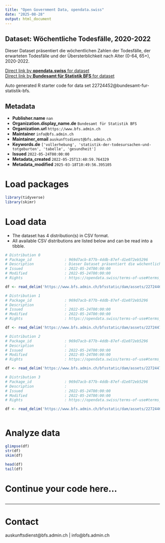 ```yaml
---
title: "Open Government Data, opendata.swiss"
date: "2025-08-28"
output: html_document
---
```


## Dataset: Wöchentliche Todesfälle, 2020-2022

Dieser Dataset präsentiert die wöchentlichen Zahlen der Todesfälle, der erwarteten Todesfälle und der Übersterblichkeit nach Alter (0-64, 65+), 2020-2022.

[Direct link by **opendata.swiss** for dataset](https://opendata.swiss/de/dataset/wochentliche-todesfalle-2020-20224)<br>
[Direct link by **Bundesamt für Statistik BFS** for dataset](https://www.bfs.admin.ch/asset/de/ts-d-14.03.04.03-wr)

Auto generated R starter code for data set 22724452@bundesamt-fur-statistik-bfs.

## Metadata

- **Publisher.name** `nan`
- **Organization.display_name.de** `Bundesamt für Statistik BFS`
- **Organization.url** `https://www.bfs.admin.ch`
- **Maintainer** `info@bfs.admin.ch`
- **Maintainer_email** `auskunftsdienst@bfs.admin.ch`
- **Keywords.de** `['vollerhebung', 'statistik-der-todesursachen-und-totgeburten', 'tabelle', 'gesundheit']`
- **Issued** `2022-05-24T00:00:00`
- **Metadata_created** `2022-05-25T13:40:59.764329`
- **Metadata_modified** `2025-03-18T10:49:56.395105`


# Load packages

```r

library(tidyverse)
library(skimr)

```

# Load data

-   The dataset has 4 distribution(s) in CSV format.
-   All available CSV distributions are listed below and can be read into a tibble.

```r

# Distribution 0
# Package_id               : 969d7acb-877b-4ddb-87ef-d1e072eb5296
# Description              : Dieser Dataset präsentiert die wöchentlichen Zahlen der Todesfälle, der erwarteten Todesfälle und der Übersterblichkeit nach Alter (0-64, 65+), 2020-2022.
# Issued                   : 2022-05-24T00:00:00
# Modified                 : 2022-05-24T00:00:00
# Rights                   : https://opendata.swiss/terms-of-use#terms_by_ask

df <- read_delim('https://www.bfs.admin.ch/bfsstatic/dam/assets/22724462/master')

# Distribution 1
# Package_id               : 969d7acb-877b-4ddb-87ef-d1e072eb5296
# Description              : 
# Issued                   : 2022-05-24T00:00:00
# Modified                 : 2022-05-24T00:00:00
# Rights                   : https://opendata.swiss/terms-of-use#terms_by_ask

df <- read_delim('https://www.bfs.admin.ch/bfsstatic/dam/assets/22724471/master')

# Distribution 2
# Package_id               : 969d7acb-877b-4ddb-87ef-d1e072eb5296
# Description              : 
# Issued                   : 2022-05-24T00:00:00
# Modified                 : 2022-05-24T00:00:00
# Rights                   : https://opendata.swiss/terms-of-use#terms_by_ask

df <- read_delim('https://www.bfs.admin.ch/bfsstatic/dam/assets/22724472/master')

# Distribution 3
# Package_id               : 969d7acb-877b-4ddb-87ef-d1e072eb5296
# Description              : 
# Issued                   : 2022-05-24T00:00:00
# Modified                 : 2022-05-24T00:00:00
# Rights                   : https://opendata.swiss/terms-of-use#terms_by_ask

df <- read_delim('https://www.bfs.admin.ch/bfsstatic/dam/assets/22724467/master')



```

# Analyze data

```r

glimpse(df)
str(df)
skim(df)

head(df)
tail(df)

```

# Continue your code here...

```r

```

------------------------------------------------------------------------

# Contact

auskunftsdienst@bfs.admin.ch | info@bfs.admin.ch
